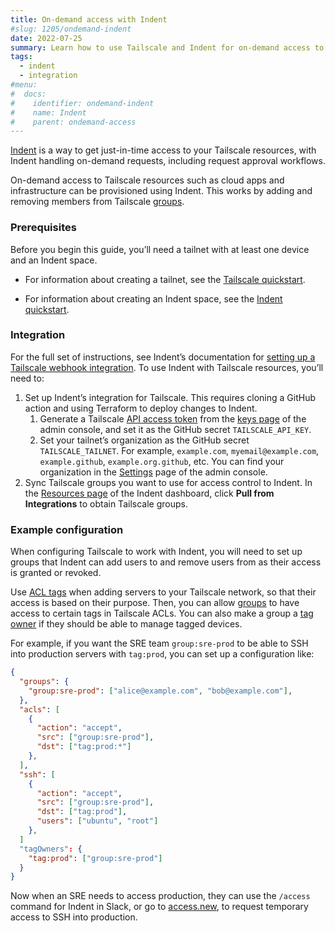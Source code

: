 ```yaml
---
title: On-demand access with Indent
#slug: 1205/ondemand-indent
date: 2022-07-25
summary: Learn how to use Tailscale and Indent for on-demand access to your Tailscale network.
tags:
  - indent
  - integration
#menu:
#  docs:
#    identifier: ondemand-indent
#    name: Indent
#    parent: ondemand-access
---
```


[Indent][indent] is a way to get just-in-time access to your Tailscale resources, with Indent handling on-demand
requests, including request approval workflows.

On-demand access to Tailscale resources such as cloud apps and infrastructure can be provisioned using Indent.
This works by adding and removing members from Tailscale [groups][groups].

### Prerequisites

Before you begin this guide, you’ll need a tailnet with at least one device and an Indent space.

- For information about creating a tailnet, see the [Tailscale quickstart][tailscale-quickstart].

- For information about creating an Indent space, see the [Indent quickstart][indent-quickstart].

### Integration

For the full set of instructions, see Indent’s documentation for [setting up a Tailscale webhook integration][indent-deploy]. To use Indent with Tailscale resources, you’ll need to:

1. Set up Indent’s integration for Tailscale. This requires cloning a GitHub action and using Terraform to deploy changes to Indent.
   1. Generate a Tailscale [API access token][access-token] from the [keys page][keys-page] of the admin console, and set it as the GitHub secret `TAILSCALE_API_KEY`.
   1. Set your tailnet’s organization as the GitHub secret `TAILSCALE_TAILNET`. For example, `example.com`, `myemail@example.com`, `example.github`,
      `example.org.github`, etc. You can find your organization in the [Settings][settings] page of the admin console.
1. Sync Tailscale groups you want to use for access control to Indent. In the [Resources page][indent-resources] of the Indent dashboard, click **Pull from Integrations** to obtain Tailscale groups.

### Example configuration

When configuring Tailscale to work with Indent, you will need to set up groups that Indent can add users to and
remove users from as their access is granted or revoked.

Use [ACL tags][acl-tags] when adding servers to your Tailscale network, so that their access is based on their
purpose. Then, you can allow [groups][groups] to have access to certain tags in Tailscale ACLs. You can also make a
group a [tag owner][tag-owner] if they should be able to manage tagged devices.

For example, if you want the SRE team `group:sre-prod` to be able to SSH into production servers with `tag:prod`,
you can set up a configuration like:

```json
{
  "groups": {
    "group:sre-prod": ["alice@example.com", "bob@example.com"],
  },
  "acls": [
    {
      "action": "accept",
      "src": ["group:sre-prod"],
      "dst": ["tag:prod:*"]
    },
  ],
  "ssh": [
    {
      "action": "accept",
      "src": ["group:sre-prod"],
      "dst": ["tag:prod"],
      "users": ["ubuntu", "root"]
    },
  ]
  "tagOwners": {
    "tag:prod": ["group:sre-prod"]
  }
}
```

Now when an SRE needs to access production, they can use the `/access` command for Indent in Slack, or go to [access.new][access-new], to request temporary access to SSH into production.

[access-new]: https://access.new
[acl-tags]: /kb/1068/acl-tags/
[admin-console]: https://login.tailscale.com/admin
[access-token]: /kb/1101/api/
[create-tag]: /kb/1068/acl-tags/#defining-a-tag
[github-action]: https://github.com/features/actions
[groups]: /kb/1018/acls/#groups
[indent-deploy]: https://indent.com/docs/webhooks/deploy/tailscale
[indent-quickstart]: https://indent.com/docs/quickstart
[indent-resources]: https://indent.com/spaces?next=/spaces/%5Bspace%5D/resources
[indent]: https://indent.com/
[keys-page]: https://login.tailscale.com/admin/settings/keys
[settings]: https://login.tailscale.com/admin/settings/
[tag-owner]: /kb/1018/acls/#tag-owners
[tailscale-quickstart]: /kb/1017/install/
[tailscale-ssh]: /kb/1193/tailscale-ssh
